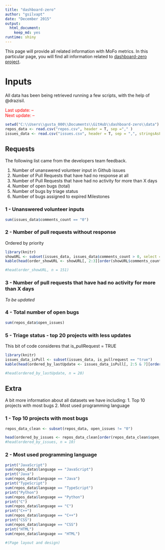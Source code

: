 ```yaml
---
title: "dashboard-zero"
author: "gsilvapt"
date: "December 2015"
output: 
  html_document: 
    keep_md: yes
runtime: shiny
---
```


This page will provide all related information with MoFo metrics.
In this particular page, you will find all information related to [dashboard-zero project](https://github.com/adamlofting/dashboard-zero).

# Inputs

All data has been being retrieved running a few scripts, with the help of @drazisil.

<font color = "red">
Last update: --<br>
Next update: --</font>

```r
setwd("C:\\Users\\gusta_000\\Documents\\GitHub\\dashboard-zero\\data")
repos_data <- read.csv("repos.csv", header = T, sep ="," )
issues_data <- read.csv("issues.csv", header = T, sep = ",", stringsAsFactors = FALSE)
```

## Requests

The following list came from the developers team feedback.

1. Number of unanswered volunteer input in Github issues
2. Number of Pull Requests that have had no response at all
3. Number of Pull Requests that have had no activity for more than X days
4. Number of open bugs (total)
5. Number of bugs by triage status
6. Number of bugs assigned to expired Milestones

### 1 - Unanswered volunteer inputs

```r
sum(issues_data$comments_count == "0")
``` 

### 2 - Number of pull requests without response

Ordered by priority

```r
library(knitr)
showURL <- subset(issues_data, issues_data$comments_count > 0, select = c(title, comments_count, html_url))
kable(head(order_showURL <- showURL[, 2:3][order(showURL$comments_count, decreasing = FALSE), ], n = 151), format ="markdown")

#head(order_showURL, n = 151)
``` 

### 3 - Number of pull requests that have had no activity for more than X days 

*To be updated*

### 4 - Total number of open bugs

```r
sum(repos_data$open_issues)
```

### 5 - Triage status - top 20 projects with less updates
This bit of code consideres that is_pullRequest = TRUE

```r
library(knitr)
issues_data_isPull <- subset(issues_data, is_pullrequest == "true")
kable(head(ordered_by_lastUpdate <- issues_data_isPull[, 2:5 & 7][order(issues_data_isPull$updated_date, decreasing = FALSE), ], n=50), format = "markdown")

#head(ordered_by_lastUpdate, n = 20)
```

## Extra

A bit more information about all datasets we have including:
1. Top 10 projects with most bugs
2. Most used programming language

### 1 - Top 10 projects with most bugs
```r
repos_data_clean <- subset(repos_data, open_issues != "0")

head(ordered_by_issues <- repos_data_clean[order(repos_data_clean$open_issues, decreasing = TRUE), ], n=10)
#head(ordered_by_issues, n = 10)
```

### 2 - Most used programming language
```r
print("JavaScript")
sum(repos_data$language == "JavaScript")
print("Java")
sum(repos_data$language == "Java")
print("TypeScript")
sum(repos_data$language == "TypeScript")
print("Python")
sum(repos_data$language == "Python")
print("C")
sum(repos_data$language == "C")
print("C++")
sum(repos_data$language == "C++")
print("CSS")
sum(repos_data$language == "CSS")
print("HTML")
sum(repos_data$language == "HTML")
```


```r
#(Page layout and design)
```